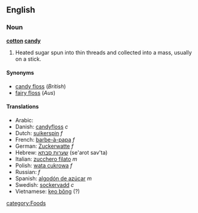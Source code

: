 ==English==
===Noun===
'''[[cotton]] [[candy]]'''

# Heated sugar spun into thin threads and collected into a mass, usually on a stick.

====Synonyms====
*[[candy floss]] (''British'')
*[[fairy floss]] (''Aus'')

====Translations====
*Arabic: {{ARchar|[[غزل البنات]]}}
*Danish: [[candyfloss]] ''c''
*Dutch: [[suikerspin]] ''f''
*French: [[barbe-à-papa]] ''f''
*German: [[Zuckerwatte]] ''f''
*Hebrew: [[שערות סבתא]] (se'arot sav'ta) <!--This belongs at the Hebrew entry ''(literally: Granny's hair)'' -->
*Italian: [[zucchero filato]] ''m''
*Polish: [[wata cukrowa]] ''f''
*Russian: {{RUchar|[[сахарная вата|са́харная ва́та]]}} ''f''
*Spanish: [[algodón de azúcar]] ''m''
*Swedish: [[sockervadd]] ''c''
*Vietnamese: [[kẹo bông]] (?)

[[category:Foods]]